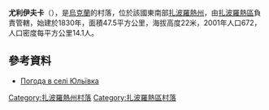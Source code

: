 {{coord|47|42|4|N|35|25|49|E|scale:100000|display=title}}

'''尤利伊夫卡'''（{{lang-uk|Юльївка}}），是[[烏克蘭|烏克蘭]]的村落，位於該國東南部[[扎波羅熱州|扎波羅熱州]]，由[[扎波羅熱區|扎波羅熱區]]負責管轄，始建於1830年，面積47.5平方公里，海拔高度22米，2001年人口672，人口密度每平方公里14.1人。

==參考資料==
* [http://weather.in.ua/ua/zaporozhskaja/29315 Погода в селі Юльївка] {{Wayback|url=http://weather.in.ua/ua/zaporozhskaja/29315 |date=20111220150141 }}

[[Category:扎波羅熱州村落|Category:扎波羅熱州村落]]
[[Category:扎波羅熱區村落|Category:扎波羅熱區村落]]


{{Zaporizhia-geo-stub}}